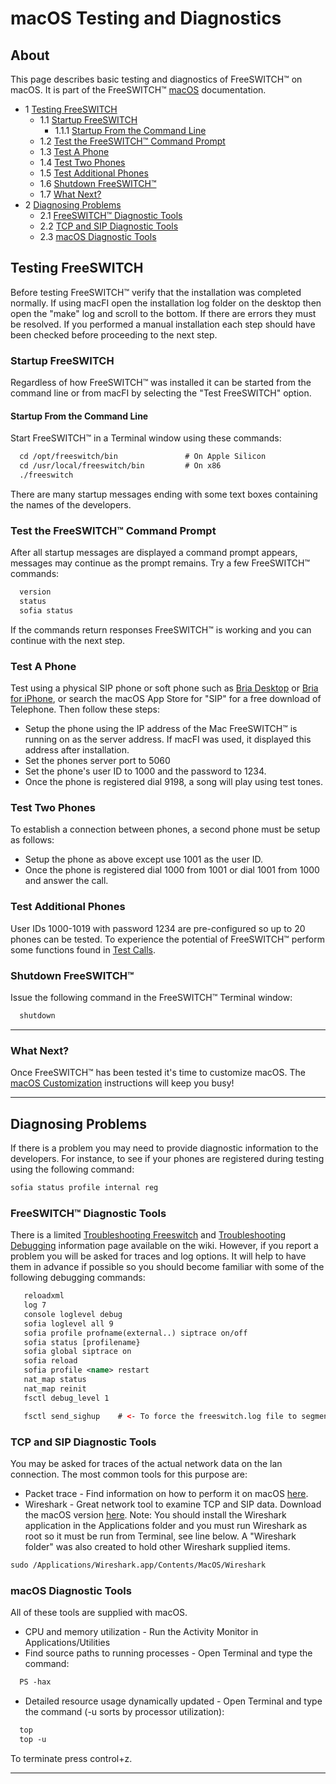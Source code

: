 
# macOS Testing and Diagnostics 

 

## About

This page describes basic testing and diagnostics of FreeSWITCH™ on macOS. It is part of the FreeSWITCH™ [macOS](./index.mdx#about) documentation.

* 1 [Testing FreeSWITCH](#testing-freeswitch)  
   * 1.1 [Startup FreeSWITCH](#testing-freeswitch)  
      * 1.1.1 [Startup From the Command Line](#startup-from-the-command-line)  
   * 1.2 [Test the FreeSWITCH™ Command Prompt](#test-the-freeswitch-command-prompt)  
   * 1.3 [Test A Phone](#macos-diagnostic-tools)  
   * 1.4 [Test Two Phones](#macos-diagnostic-tools)  
   * 1.5 [Test Additional Phones](#macos-diagnostic-tools)  
   * 1.6 [Shutdown FreeSWITCH™](#testing-freeswitch)  
   * 1.7 [What Next?](#macos-diagnostic-tools)
* 2 [Diagnosing Problems](#macos-diagnostic-tools)  
   * 2.1 [FreeSWITCH™ Diagnostic Tools](#freeswitch-diagnostic-tools)  
   * 2.2 [TCP and SIP Diagnostic Tools](#tcp-and-sip-diagnostic-tools)  
   * 2.3 [macOS Diagnostic Tools](#macos-diagnostic-tools)

## Testing FreeSWITCH

Before testing FreeSWITCH™ verify that the installation was completed normally. If using macFI open the installation log folder on the desktop then open the "make" log and scroll to the bottom. If there are errors they must be resolved. If you performed a manual installation each step should have been checked before proceeding to the next step.

### **Startup FreeSWITCH**

Regardless of how FreeSWITCH™ was installed it can be started from the command line or from macFI by selecting the "Test FreeSWITCH" option.

#### **Startup From the Command Line**

Start FreeSWITCH™ in a Terminal window using these commands:

```xml
  cd /opt/freeswitch/bin               # On Apple Silicon
  cd /usr/local/freeswitch/bin         # On x86
  ./freeswitch
```

There are many startup messages ending with some text boxes containing the names of the developers.

### **Test the FreeSWITCH™ Command Prompt**

After all startup messages are displayed a command prompt appears, messages may continue as the prompt remains. Try a few FreeSWITCH™ commands:

```xml
  version
  status
  sofia status
```

If the commands return responses FreeSWITCH™ is working and you can continue with the next step.

### **Test A Phone**

Test using a physical SIP phone or soft phone such as [Bria Desktop](http://www.counterpath.com/bria.html) or [Bria for iPhone](http://www.counterpath.com/bria-iphone-edition/), or search the macOS App Store for "SIP" for a free download of Telephone. Then follow these steps:

* Setup the phone using the IP address of the Mac FreeSWITCH™ is running on as the server address. If macFI was used, it displayed this address after installation.
* Set the phones server port to 5060
* Set the phone's user ID to 1000 and the password to 1234.
* Once the phone is registered dial 9198, a song will play using test tones.

### **Test Two Phones**

To establish a connection between phones, a second phone must be setup as follows:

* Setup the phone as above except use 1001 as the user ID.
* Once the phone is registered dial 1000 from 1001 or dial 1001 from 1000 and answer the call.

### **Test Additional Phones**

User IDs 1000-1019 with password 1234 are pre-configured so up to 20 phones can be tested. To experience the potential of FreeSWITCH™ perform some functions found in [Test Calls](../../Configuration/Configuring-FreeSWITCH/index.mdx#running-freeswitch).

### **Shutdown FreeSWITCH™**

Issue the following command in the FreeSWITCH™ Terminal window:

```xml
  shutdown
```

---

### **What Next?**

Once FreeSWITCH™ has been tested it's time to customize macOS. The [macOS Customization](./macOS-Customization_9634513.mdx#ssh) instructions will keep you busy!

  
---

## Diagnosing Problems

If there is a problem you may need to provide diagnostic information to the developers. For instance, to see if your phones are registered during testing using the following command:

```xml
sofia status profile internal reg
```

### FreeSWITCH™ Diagnostic Tools

There is a limited [Troubleshooting Freeswitch](../../Troubleshooting-Debugging/Troubleshooting-Freeswitch_9633933.mdx#about) and [Troubleshooting Debugging](../../Troubleshooting-Debugging/index.mdx#about) information page available on the wiki. However, if you report a problem you will be asked for traces and log options. It will help to have them in advance if possible so you should become familiar with some of the following debugging commands:

```xml
   reloadxml
   log 7
   console loglevel debug
   sofia loglevel all 9
   sofia profile profname(external..) siptrace on/off
   sofia status [profilename}
   sofia global siptrace on
   sofia reload
   sofia profile <name> restart
   nat_map status
   nat_map reinit
   fsctl debug_level 1

   fsctl send_sighup    # <- To force the freeswitch.log file to segment.
```

### TCP and SIP Diagnostic Tools

You may be asked for traces of the actual network data on the lan connection. The most common tools for this purpose are:

* Packet trace - Find information on how to perform it on macOS [here](http://support.apple.com/kb/HT3994?viewlocale=en%5FUS).
* Wireshark - Great network tool to examine TCP and SIP data. Download the macOS version [here](http://www.wireshark.org/download.html). Note: You should install the Wireshark application in the Applications folder and you must run Wireshark as root so it must be run from Terminal, see line below. A "Wireshark folder" was also created to hold other Wireshark supplied items.  
```xml  
sudo /Applications/Wireshark.app/Contents/MacOS/Wireshark  
```

### macOS Diagnostic Tools

All of these tools are supplied with macOS.

* CPU and memory utilization - Run the Activity Monitor in Applications/Utilities
* Find source paths to running processes - Open Terminal and type the command:  
```xml  
  PS -hax  
```
* Detailed resource usage dynamically updated - Open Terminal and type the command (-u sorts by processor utilization):  
```xml  
  top  
  top -u  
```

To terminate press control+z.

---
